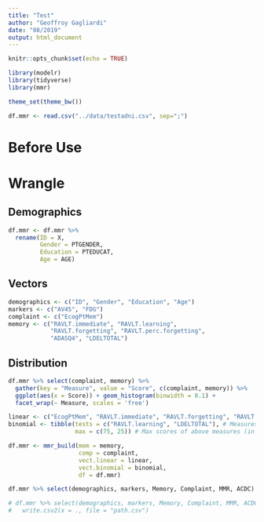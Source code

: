 ```yaml
---
title: "Test"
author: "Geoffroy Gagliardi"
date: "08/2019"
output: html_document
---
```


```r
knitr::opts_chunk$set(echo = TRUE)
```

```r
library(modelr)
library(tidyverse)
library(mmr)

theme_set(theme_bw())
```

```r
df.mmr <- read.csv("../data/testadni.csv", sep=";")
```

# Before Use

# Wrangle

## Demographics

```r
df.mmr <- df.mmr %>%
  rename(ID = X, 
         Gender = PTGENDER,
         Education = PTEDUCAT, 
         Age = AGE)
```


## Vectors

```r
demographics <- c("ID", "Gender", "Education", "Age")
markers <- c("AV45", "FDG")
complaint <- c("EcogPtMem")
memory <- c("RAVLT.immediate", "RAVLT.learning",
            "RAVLT.forgetting", "RAVLT.perc.forgetting",
            "ADASQ4", "LDELTOTAL")
```

## Distribution

```r
df.mmr %>% select(complaint, memory) %>%
  gather(key = "Measure", value = "Score", c(complaint, memory)) %>%
  ggplot(aes(x = Score)) + geom_histogram(binwidth = 0.1) +
  facet_wrap(~ Measure, scales = 'free')
```

```r
linear <- c("EcogPtMem", "RAVLT.immediate", "RAVLT.forgetting", "RAVLT.perc.forgetting", "ADASQ4")
binomial <- tibble(tests = c("RAVLT.learning", "LDELTOTAL"), # Measures that will be considered as binomial
                   max = c(75, 25)) # Max scores of above measures (in the same order)
```


```r
df.mmr <- mmr_build(mem = memory,
                    comp = complaint,
                    vect.linear = linear,
                    vect.binomial = binomial,
                    df = df.mmr)
```

```r
df.mmr %>% select(demographics, markers, Memory, Complaint, MMR, ACDC)
```

```r
# df.mmr %>% select(demographics, markers, Memory, Complaint, MMR, ACDC) %>%
#   write.csv2(x = ., file = "path.csv")
```

